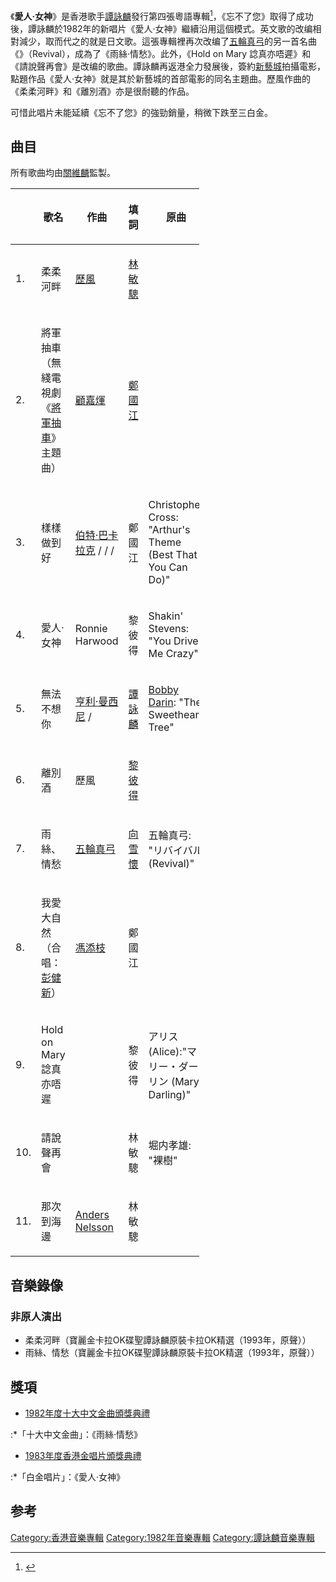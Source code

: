 {{Album infobox | 
|  Name        = 愛人‧女神
|  Type        = [[專輯|專輯]]
|  Artist      = [[譚詠麟|譚詠麟]]
|  Cover       = 愛人女神.jpg
|  Background  = 
|  Released    = 1982年4月8日
|  Recorded    = 
|  Genre       = [[粵語流行音樂|粵語流行音樂]]
|  Length      = 
|  Label       = [[寶麗金|寶麗金]]
|  Number      =
|  Producer    = [[關維麟|關維麟]]
|  Reviews     = 
|  Last album  = 你的凝望<br />（1981）
|  This album  = '''愛人‧女神'''<br />（1982）
|  Next album  = [[精裝譚詠麟|精裝譚詠麟]]<br />（1982）
}}

《'''愛人‧女神'''》是香港歌手[[譚詠麟|譚詠麟]]發行第四張粵語專輯<ref>{{Cite book|title=谭咏麟金曲100|last=孟欣主编|first=|publisher=北京：现代出版社|year=2006.08|isbn=7-80188-737-9|location=|pages=}}</ref>，《忘不了您》取得了成功後，譚詠麟於1982年的新唱片《愛人‧女神》繼續沿用這個模式。英文歌的改编相對減少，取而代之的就是日文歌。這張專輯裡再次改编了[[五輪真弓|五輪真弓]]的另一首名曲《{{lang|ja|リバイバル}}》（Revival），成為了《雨絲‧情愁》。此外，《Hold on Mary 諗真亦唔遲》和《請說聲再會》是改编{{link-ja|堀内孝雄}}的歌曲。譚詠麟再返港全力發展後，簽約[[新藝城|新藝城]]拍攝電影，點題作品《愛人‧女神》就是其於新藝城的首部電影的同名主題曲。歷風作曲的《柔柔河畔》和《離別酒》亦是很耐聽的作品。

可惜此唱片未能延續《忘不了您》的強勁銷量，稍微下跌至三白金。

== 曲目 ==
所有歌曲均由[[關維麟|關維麟]]監製。
{| class="wikitable" width="60%"
|-
!
!width="24%"|歌名
!作曲
!width="12%"|填詞
!原曲
|-
| 1. || 柔柔河畔|| [[歷風|歷風]] {{註|「歷風」即Ricky Fung, [[馮添枝|馮添枝]]}}|| [[林敏驄|林敏驄]]
|-
| 2. || 將軍抽車（無綫電視劇《[[將軍抽車|將軍抽車]]》主題曲） || [[顧嘉煇|顧嘉煇]] || [[鄭國江|鄭國江]]
|-
| 3. || 樣樣做到好 || [[伯特·巴卡拉克|伯特·巴卡拉克]] / {{le|Carole Bayer Sager}} / {{le|Christopher Cross}} / {{le|Peter Allen}} || 鄭國江 || Christopher Cross: "Arthur's Theme (Best That You Can Do)"
|-
| 4. || 愛人‧女神 || Ronnie Harwood  || 黎彼得 || Shakin' Stevens: "You Drive Me Crazy"
|-
| 5. || 無法不想你 || [[亨利·曼西尼|亨利·曼西尼]] / {{le|Johnny Mercer}} || [[譚詠麟|譚詠麟]] || [[巴比·达林|Bobby Darin]]: "The Sweetheart Tree"
|-
| 6. || 離別酒 || 歷風 || [[黎彼得|黎彼得]]
|-
| 7. || 雨絲、情愁 || [[五輪真弓|五輪真弓]] || [[向雪懷|向雪懷]] || 五輪真弓: "リバイバル (Revival)"
|-
| 8. || 我愛大自然（合唱：[[彭健新|彭健新]]）|| [[馮添枝|馮添枝]] || 鄭國江 ||
|-
| 9. || Hold on Mary 諗真亦唔遲 || {{link-ja|堀内孝雄}} || 黎彼得 || アリス (Alice):"マリー・ダーリン (Mary Darling)"
|-
| 10. || 請說聲再會 || {{link-ja|堀内孝雄}} || 林敏驄 || 堀内孝雄: "裸樹"
|-
| 11. || 那次到海邊 || [[Anders_Nelsson|Anders Nelsson]] || 林敏驄 ||
|}
{{reflist|group=註}}

== 音樂錄像 ==
===非原人演出===
*柔柔河畔（寶麗金卡拉OK碟聖譚詠麟原裝卡拉OK精選（1993年，原聲））
*雨絲、情愁（寶麗金卡拉OK碟聖譚詠麟原裝卡拉OK精選（1993年，原聲））

== 獎項 ==
*[[第五屆十大中文金曲得獎名單|1982年度十大中文金曲頒獎典禮]]
:*「十大中文金曲」：《雨絲‧情愁》
*[[1983年度香港金唱片頒獎典禮|1983年度香港金唱片頒獎典禮]]
:*「白金唱片」：《愛人‧女神》

==参考==
{{reflist}}
{{譚詠麟}}

[[Category:香港音樂專輯|Category:香港音樂專輯]]
[[Category:1982年音樂專輯|Category:1982年音樂專輯]]
[[Category:譚詠麟音樂專輯|Category:譚詠麟音樂專輯]]